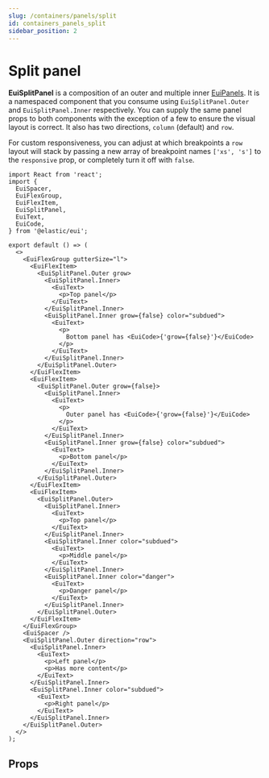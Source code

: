 ```yaml
---
slug: /containers/panels/split
id: containers_panels_split
sidebar_position: 2
---
```


# Split panel

**EuiSplitPanel** is a composition of an outer and multiple inner [EuiPanels](../../panel). It is a namespaced component that you consume using `EuiSplitPanel.Outer` and `EuiSplitPanel.Inner` respectively. You can supply the same panel props to both components with the exception of a few to ensure the visual layout is correct. It also has two directions, `column` (default) and `row`.

For custom responsiveness, you can adjust at which breakpoints a `row` layout will stack by passing a new array of breakpoint names `['xs', 's']` to the `responsive` prop, or completely turn it off with `false`.

```tsx interactive
import React from 'react';
import {
  EuiSpacer,
  EuiFlexGroup,
  EuiFlexItem,
  EuiSplitPanel,
  EuiText,
  EuiCode,
} from '@elastic/eui';

export default () => (
  <>
    <EuiFlexGroup gutterSize="l">
      <EuiFlexItem>
        <EuiSplitPanel.Outer grow>
          <EuiSplitPanel.Inner>
            <EuiText>
              <p>Top panel</p>
            </EuiText>
          </EuiSplitPanel.Inner>
          <EuiSplitPanel.Inner grow={false} color="subdued">
            <EuiText>
              <p>
                Bottom panel has <EuiCode>{'grow={false}'}</EuiCode>
              </p>
            </EuiText>
          </EuiSplitPanel.Inner>
        </EuiSplitPanel.Outer>
      </EuiFlexItem>
      <EuiFlexItem>
        <EuiSplitPanel.Outer grow={false}>
          <EuiSplitPanel.Inner>
            <EuiText>
              <p>
                Outer panel has <EuiCode>{'grow={false}'}</EuiCode>
              </p>
            </EuiText>
          </EuiSplitPanel.Inner>
          <EuiSplitPanel.Inner grow={false} color="subdued">
            <EuiText>
              <p>Bottom panel</p>
            </EuiText>
          </EuiSplitPanel.Inner>
        </EuiSplitPanel.Outer>
      </EuiFlexItem>
      <EuiFlexItem>
        <EuiSplitPanel.Outer>
          <EuiSplitPanel.Inner>
            <EuiText>
              <p>Top panel</p>
            </EuiText>
          </EuiSplitPanel.Inner>
          <EuiSplitPanel.Inner color="subdued">
            <EuiText>
              <p>Middle panel</p>
            </EuiText>
          </EuiSplitPanel.Inner>
          <EuiSplitPanel.Inner color="danger">
            <EuiText>
              <p>Danger panel</p>
            </EuiText>
          </EuiSplitPanel.Inner>
        </EuiSplitPanel.Outer>
      </EuiFlexItem>
    </EuiFlexGroup>
    <EuiSpacer />
    <EuiSplitPanel.Outer direction="row">
      <EuiSplitPanel.Inner>
        <EuiText>
          <p>Left panel</p>
          <p>Has more content</p>
        </EuiText>
      </EuiSplitPanel.Inner>
      <EuiSplitPanel.Inner color="subdued">
        <EuiText>
          <p>Right panel</p>
        </EuiText>
      </EuiSplitPanel.Inner>
    </EuiSplitPanel.Outer>
  </>
);
```

## Props


<Props />
